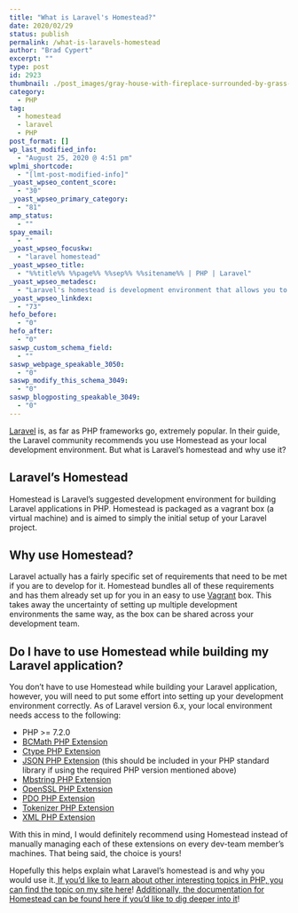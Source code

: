 ```yaml
---
title: "What is Laravel's Homestead?"
date: 2020/02/29
status: publish
permalink: /what-is-laravels-homestead
author: "Brad Cypert"
excerpt: ""
type: post
id: 2923
thumbnail: ./post_images/gray-house-with-fireplace-surrounded-by-grass-under-white-731082.jpg
category:
  - PHP
tag:
  - homestead
  - laravel
  - PHP
post_format: []
wp_last_modified_info:
  - "August 25, 2020 @ 4:51 pm"
wplmi_shortcode:
  - "[lmt-post-modified-info]"
_yoast_wpseo_content_score:
  - "30"
_yoast_wpseo_primary_category:
  - "81"
amp_status:
  - ""
spay_email:
  - ""
_yoast_wpseo_focuskw:
  - "laravel homestead"
_yoast_wpseo_title:
  - "%%title%% %%page%% %%sep%% %%sitename%% | PHP | Laravel"
_yoast_wpseo_metadesc:
  - "Laravel's homestead is development environment that allows you to quickly jump into development. It is orchestrated as a vagrant box."
_yoast_wpseo_linkdex:
  - "73"
hefo_before:
  - "0"
hefo_after:
  - "0"
saswp_custom_schema_field:
  - ""
saswp_webpage_speakable_3050:
  - "0"
saswp_modify_this_schema_3049:
  - "0"
saswp_blogposting_speakable_3049:
  - "0"
---
```


[Laravel](https://laravel.com/) is, as far as PHP frameworks go, extremely popular. In their guide, the Laravel community recommends you use Homestead as your local development environment. But what is Laravel’s homestead and why use it?

## Laravel’s Homestead

Homestead is Laravel’s suggested development environment for building Laravel applications in PHP. Homestead is packaged as a vagrant box (a virtual machine) and is aimed to simply the initial setup of your Laravel project.

## Why use Homestead?

Laravel actually has a fairly specific set of requirements that need to be met if you are to develop for it. Homestead bundles all of these requirements and has them already set up for you in an easy to use [Vagrant](https://www.vagrantup.com/) box. This takes away the uncertainty of setting up multiple development environments the same way, as the box can be shared across your development team.

## Do I have to use Homestead while building my Laravel application?

You don’t have to use Homestead while building your Laravel application, however, you will need to put some effort into setting up your development environment correctly. As of Laravel version 6.x, your local environment needs access to the following:

- PHP &gt;= 7.2.0
- [BCMath PHP Extension](https://www.php.net/manual/en/book.bc.php)
- [Ctype PHP Extension](https://www.php.net/manual/en/book.ctype.php)
- [JSON PHP Extension](https://www.php.net/manual/en/book.json.php) (this should be included in your PHP standard library if using the required PHP version mentioned above)
- [Mbstring PHP Extension](https://www.php.net/manual/en/mbstring.installation.php)
- [OpenSSL PHP Extension](https://www.php.net/manual/en/book.openssl.php)
- [PDO PHP Extension](https://www.php.net/manual/en/pdo.installation.php)
- [Tokenizer PHP Extension](https://www.php.net/manual/en/book.tokenizer.php)
- [XML PHP Extension](https://www.php.net/manual/en/xml.installation.php)

With this in mind, I would definitely recommend using Homestead instead of manually managing each of these extensions on every dev-team member’s machines. That being said, the choice is yours!

Hopefully this helps explain what Laravel’s homestead is and why you would use it.[ If you’d like to learn about other interesting topics in PHP, you can find the topic on my site here](https://www.bradcypert.com/tag/php)! [Additionally, the documentation for Homestead can be found here if you’d like to dig deeper into it](https://laravel.com/docs/6.x/installation)!
